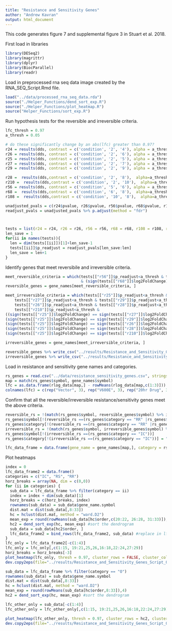 ```yaml
---
title: "Resistance and Sensitivity Genes"
author: "Andrew Kavran"
output: html_document
---
```

This code generates figure 7 and supplemental figure 3 in Stuart et al. 2018.

First load in libraries
```r
library(DESeq2)
library(magrittr)
library(dplyr)
library(BiocParallel)
library(readr)
```

Load in preprocessed rna seq data image created by the RNA_SEQ_Script.Rmd file.
```r
load("../data/processed_rna_seq_data.rda")
source("./Helper_Functions/dend_sort_exp.R")
source("./Helper_Functions/plot_heatmap.R")
source("Helper_Functions/sort_exp.R")
```

Run hypothesis tests for the reversible and irreversible criteria.
```r
lfc_thresh = 0.97
a_thresh = 0.05

# do these significantly change by an abs(lfc) greater than 0.97?
r24 = results(dds, contrast = c('condition', '2', '4'), alpha = a_thresh, lfcThreshold = lfc_thresh, altHypothesis = "greaterAbs", parallel = TRUE, BPPARAM = MulticoreParam(4))
r26 = results(dds, contrast = c('condition', '2', '6'), alpha = a_thresh, lfcThreshold = lfc_thresh, altHypothesis = "greaterAbs", parallel = TRUE, BPPARAM = MulticoreParam(4))
r25 = results(dds, contrast = c('condition', '2', '5'), alpha = a_thresh, lfcThreshold = lfc_thresh, altHypothesis = "greaterAbs", parallel = TRUE, BPPARAM = MulticoreParam(4))
r27 = results(dds, contrast = c('condition', '2', '7'), alpha = a_thresh, lfcThreshold = lfc_thresh, altHypothesis = "greaterAbs", parallel = TRUE, BPPARAM = MulticoreParam(4))
r29 = results(dds, contrast = c('condition', '2', '9'), alpha = a_thresh, lfcThreshold = lfc_thresh, altHypothesis = "greaterAbs", parallel = TRUE, BPPARAM = MulticoreParam(4))

r28 =  results(dds,contrast = c('condition', '2', '8'),  alpha=a_thresh, lfcThreshold = lfc_thresh, altHypothesis = "greaterAbs", parallel = TRUE, BPPARAM = MulticoreParam(4))
r210 =  results(dds,contrast = c('condition', '2', '10'),  alpha=a_thresh, lfcThreshold = lfc_thresh, altHypothesis = "greaterAbs", parallel = TRUE, BPPARAM = MulticoreParam(4))
r56 = results(dds, contrast = c('condition', '5', '6'), alpha = a_thresh, lfcThreshold = lfc_thresh, altHypothesis = "greaterAbs", parallel = TRUE, BPPARAM = MulticoreParam(4))
r68 =  results(dds,contrast = c('condition', '6', '8'),  alpha=a_thresh, lfcThreshold = lfc_thresh, altHypothesis = "greaterAbs", parallel = TRUE, BPPARAM = MulticoreParam(4))
r108 =  results(dds,contrast = c('condition', '10', '8'),  alpha=a_thresh, lfcThreshold = lfc_thresh, altHypothesis = "greaterAbs", parallel = TRUE, BPPARAM = MulticoreParam(4))

unadjusted_pvals = c(r24$pvalue, r26$pvalue, r56$pvalue, r68$pvalue, r108$pvalue, r25$pvalue, r27$pvalue, r29$pvalue, r28$pvalue, r210$pvalue)
readjust_pvals = unadjusted_pvals %>% p.adjust(method = "fdr")



tests = list(r24 = r24, r26 = r26, r56 = r56, r68 = r68, r108 = r108, r25 = r25, r27 = r27, r29 = r29, r28 = r28, r210 =r210)
len_save = 1
for(ii in names(tests)){
  len = dim(tests[[ii]])[1]+len_save-1
  tests[[ii]]$p_readjust = readjust_pvals[len_save:len]
  len_save = len+1
}
```

Identify genes that meet reversibile and irreversible criteria.
```r
meet_reversible_criteria = which(tests[["r56"]]$p_readjust<a_thresh & tests[["r68"]]$p_readjust<a_thresh & tests[["r108"]]$p_readjust<a_thresh
                                 & (sign(tests[["r68"]]$log2FoldChange) ==sign(tests[["r108"]]$log2FoldChange)))
reversible_genes = gene_names[meet_reversible_criteria, ]

meet_irreversible_criteria = which(tests[["r25"]]$p_readjust<a_thresh &
    tests[["r27"]]$p_readjust<a_thresh & tests[["r29"]]$p_readjust<a_thresh & 
    tests[["r26"]]$p_readjust<a_thresh & tests[["r28"]]$p_readjust<a_thresh &
    tests[["r210"]]$p_readjust<a_thresh &
((sign(tests[["r25"]]$log2FoldChange) == sign(tests[["r27"]]$log2FoldChange)) &
(sign(tests[["r25"]]$log2FoldChange) == sign(tests[["r29"]]$log2FoldChange)) &
(sign(tests[["r25"]]$log2FoldChange) == sign(tests[["r26"]]$log2FoldChange)) &
(sign(tests[["r25"]]$log2FoldChange) == sign(tests[["r28"]]$log2FoldChange)) &
(sign(tests[["r25"]]$log2FoldChange) == sign(tests[["r210"]]$log2FoldChange)))) %>% setdiff(meet_reversible_criteria)

irreversible_genes = gene_names[meet_irreversible_criteria, ]

reversible_genes %>% write_csv("../results/Resistance_and_Sensitivity_Genes_Script_Output/reversible_changes_genes.csv")
irreversible_genes %>% write_csv("../results/Resistance_and_Sensitivity_Genes_Script_Output/irreversible_changes_genes.csv")
```

Load in resistance and sensitivity gene names and categories.
```r
rs_genes = read.csv("../data/resistance_sensitivity_genes.csv", stringsAsFactors = FALSE)
map = match(rs_genes$symbol, gene_names$symbol)
lfc = as.data.frame(rlog_data[map,] - rowMeans(rlog_data[map,c(1:3)]))
colnames(lfc) = c(rep("Vector", 3), rep("V600E", 3), rep("20hr Drug", 3), rep("Week 1 CONT", 3), rep("Week 2 CONT", 3), rep("Week 2 INT (OFF)", 3), rep("Week 3 CONT", 3), rep("Week 3 INT (ON)", 3), rep("Week 4 CONT", 2), rep("Week 4 INT (OFF)", 3))

```

Confirm that all the reversible/irreversible resistance/sensitivity genes meet the above criteria.
```r
reversible_rs = !(match(rs_genes$symbol, reversible_genes$symbol) %>% is.na)
rs_genes$symbol[!(reversible_rs ==(rs_genes$category == "RR" |rs_genes$category == "RS"))]
rs_genes$category[!(reversible_rs ==(rs_genes$category == "RR" |rs_genes$category == "RS"))] = "O"
irreversible_rs = !(match(rs_genes$symbol, irreversible_genes$symbol) %>% is.na)
rs_genes$symbol[!(irreversible_rs ==(rs_genes$category == "IC"))]
rs_genes$category[!(irreversible_rs ==(rs_genes$category == "IC"))] = "O"

lfc_data_frame = data.frame(gene_name = gene_names[map,], category = rs_genes$category, lfc)
```

Plot heatmaps
```r
index = 0
lfc_data_frame2 = data.frame()
categories = c("IC", "RS", "RR")
horz_breaks = array(NA, dim = c(0,0))
for (ii in categories) {
  sub_data = lfc_data_frame %>% filter(category == ii)
  index = index + dim(sub_data)[1]
  horz_breaks = c(horz_breaks, index)
  rownames(sub_data) = sub_data$gene_name.symbol
  dist.mat = dist(sub_data[,8:33])
  hc = hclust(dist.mat, method = "ward.D2")
  mean_exp = round(rowMeans(sub_data[hc$order,c(20:22, 26:28, 31:33)]),4)
  hc2 = dend_sort_exp(hc, mean_exp) #sort the dendrogram
  sub_data = sub_data[hc2$order, ]
  lfc_data_frame2 = bind_rows(lfc_data_frame2, sub_data) #replace in lfc
}
lfc_only = lfc_data_frame2[-c(1:4)]
lfc_only = lfc_only[,c(1:15, 19:21,25,26,16:18,22:24,27:29)]
horz_breaks = horz_breaks[-3]
plot_heatmap(lfc_only, thresh = 0.97, cluster_rows = FALSE, cluster_cols = FALSE, gaps_col = c(9,20), gaps_row = horz_breaks, legend_breaks = c(-6, -4, -2, -0.97, 0, 0.97, 2, 4, 6), labels_row = lfc_data_frame2$gene_name.symbol, show_colnames=FALSE, fontsize = 7)
dev.copy2eps(file="../results/Resistance_and_Sensitivity_Genes_Script_Output/Resistance_and_Sensitivity_Genes_Script_Output.eps")
```


```r
sub_data = lfc_data_frame %>% filter(category == "O")
rownames(sub_data) = sub_data$gene_name.symbol
dist.mat = dist(sub_data[,8:33])
hc = hclust(dist.mat, method = "ward.D2")
mean_exp = round(rowMeans(sub_data[hc$order,8:33]),4)
hc2 = dend_sort_exp(hc, mean_exp) #sort the dendrogram

lfc_other_only = sub_data[-c(1:4)]
lfc_other_only = lfc_other_only[,c(1:15, 19:21,25,26,16:18,22:24,27:29)]

plot_heatmap(lfc_other_only, thresh = 0.97, cluster_rows = hc2, cluster_cols = FALSE, gaps_col = c(9,20), legend_breaks = c(-6, -4, -2, -0.97, 0, 0.97, 2, 4, 6), labels_row = lfc_other_only$gene_name.symbol, show_colnames=FALSE, fontsize = 7)
dev.copy2eps(file="../results/Resistance_and_Sensitivity_Genes_Script_Output/Supplemental_Resistance_and_Sensitivity_Genes_Script_Output.eps")
```

